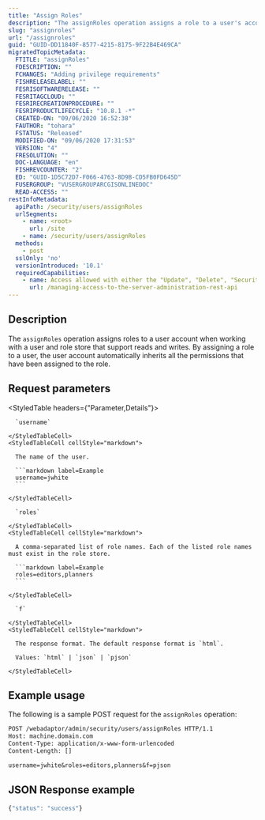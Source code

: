 ```yaml
---
title: "Assign Roles"
description: "The assignRoles operation assigns a role to a user's account."
slug: "assignroles"
url: "/assignroles"
guid: "GUID-DD11840F-8577-4215-8175-9F22B4E469CA"
migratedTopicMetadata:
  FTITLE: "assignRoles"
  FDESCRIPTION: ""
  FCHANGES: "Adding privilege requirements"
  FISHRELEASELABEL: ""
  FESRISOFTWARERELEASE: ""
  FESRITAGCLOUD: ""
  FESRIRECREATIONPROCEDURE: ""
  FESRIPRODUCTLIFECYCLE: "10.8.1 -*"
  CREATED-ON: "09/06/2020 16:52:38"
  FAUTHOR: "tohara"
  FSTATUS: "Released"
  MODIFIED-ON: "09/06/2020 17:31:53"
  VERSION: "4"
  FRESOLUTION: ""
  DOC-LANGUAGE: "en"
  FISHREVCOUNTER: "2"
  ED: "GUID-1D5C72D7-F066-4763-8D9B-CD5FB0FD645D"
  FUSERGROUP: "VUSERGROUPARCGISONLINEDOC"
  READ-ACCESS: ""
restInfoMetadata:
  apiPath: /security/users/assignRoles
  urlSegments:
    - name: <root>
      url: /site
    - name: /security/users/assignRoles
  methods:
    - post
  sslOnly: 'no'
  versionIntroduced: '10.1'
  requiredCapabilities:
    - name: Access allowed with either the "Update", "Delete", "Security and Infrastructure", or "Servers" privileges
      url: /managing-access-to-the-server-administration-rest-api
---
```


## Description

The `assignRoles` operation assigns roles to a user account when working with a user and role store that support reads and writes. By assigning a role to a user, the user account automatically inherits all the permissions that have been assigned to the role.


##  Request parameters

<StyledTable headers={"Parameter,Details"}>
  <StyledTableRow>
    <StyledTableCell cellStyle="markdown">

      `username` 

    </StyledTableCell>
    <StyledTableCell cellStyle="markdown">

      The name of the user.

      ```markdown label=Example
      username=jwhite
      ```

    </StyledTableCell>
  </StyledTableRow>
  <StyledTableRow>
    <StyledTableCell cellStyle="markdown">

      `roles` 

    </StyledTableCell>
    <StyledTableCell cellStyle="markdown">

      A comma-separated list of role names. Each of the listed role names must exist in the role store.

      ```markdown label=Example
      roles=editors,planners
      ```

    </StyledTableCell>
  </StyledTableRow>
  <StyledTableRow>
    <StyledTableCell cellStyle="markdown">

      `f` 

    </StyledTableCell>
    <StyledTableCell cellStyle="markdown">

      The response format. The default response format is `html`.

      Values: `html` | `json` | `pjson`

    </StyledTableCell>
  </StyledTableRow>
</StyledTable>


## Example usage

The following is a sample POST request for the `assignRoles` operation:

```markdown
POST /webadaptor/admin/security/users/assignRoles HTTP/1.1
Host: machine.domain.com
Content-Type: application/x-www-form-urlencoded
Content-Length: []

username=jwhite&roles=editors,planners&f=pjson
```

## JSON Response example

```javascript
{"status": "success"}
```